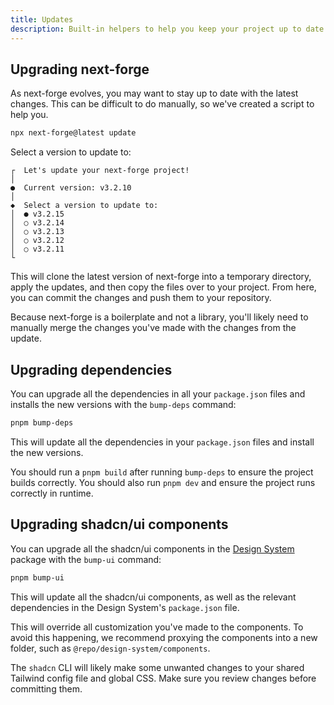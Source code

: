 ```yaml
---
title: Updates
description: Built-in helpers to help you keep your project up to date.
---
```


## Upgrading next-forge

As next-forge evolves, you may want to stay up to date with the latest changes. This can be difficult to do manually, so we've created a script to help you.

```sh Terminal
npx next-forge@latest update
```

Select a version to update to:

```
┌  Let's update your next-forge project!
│
●  Current version: v3.2.10
│
◆  Select a version to update to:
│  ● v3.2.15
│  ○ v3.2.14
│  ○ v3.2.13
│  ○ v3.2.12
│  ○ v3.2.11
└
```

This will clone the latest version of next-forge into a temporary directory, apply the updates, and then copy the files over to your project. From here, you can commit the changes and push them to your repository.

<Tip>Because next-forge is a boilerplate and not a library, you'll likely need to manually merge the changes you've made with the changes from the update.</Tip>

## Upgrading dependencies

You can upgrade all the dependencies in all your `package.json` files and installs the new versions with the `bump-deps` command:

```sh Terminal
pnpm bump-deps
```

This will update all the dependencies in your `package.json` files and install the new versions.

<Tip>You should run a `pnpm build` after running `bump-deps` to ensure the project builds correctly. You should also run `pnpm dev` and ensure the project runs correctly in runtime.</Tip>

## Upgrading shadcn/ui components

You can upgrade all the shadcn/ui components in the [Design System](/packages/design-system/components) package with the `bump-ui` command:

```sh Terminal
pnpm bump-ui
```

This will update all the shadcn/ui components, as well as the relevant dependencies in the Design System's `package.json` file.

<Warning>This will override all customization you've made to the components. To avoid this happening, we recommend proxying the components into a new folder, such as `@repo/design-system/components`.</Warning>

<Warning>The `shadcn` CLI will likely make some unwanted changes to your shared Tailwind config file and global CSS. Make sure you review changes before committing them.</Warning>